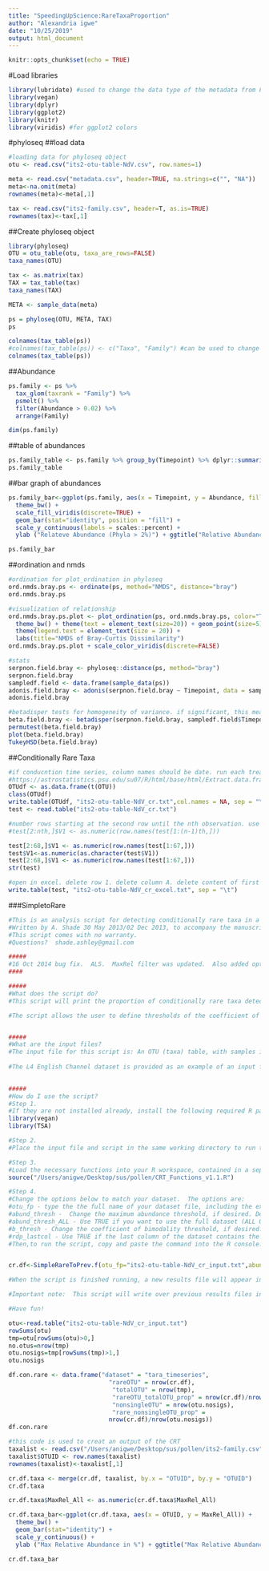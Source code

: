 ```yaml
---
title: "SpeedingUpScience:RareTaxaProportion"
author: "Alexandria igwe"
date: "10/25/2019"
output: html_document
---
```


```r
knitr::opts_chunk$set(echo = TRUE)
```
#Load libraries
```r
library(lubridate) #used to change the data type of the metadata from Factor to Date
library(vegan)
library(dplyr)
library(ggplot2)
library(knitr)
library(viridis) #for ggplot2 colors
```
#phyloseq
##load data
```r
#loading data for phyloseq object
otu <- read.csv("its2-otu-table-NdV.csv", row.names=1)

meta <- read.csv("metadata.csv", header=TRUE, na.strings=c("", "NA"))
meta<-na.omit(meta)
rownames(meta)<-meta[,1]

tax <- read.csv("its2-family.csv", header=T, as.is=TRUE)
rownames(tax)<-tax[,1]
```
##Create phyloseq object
```r
library(phyloseq)
OTU = otu_table(otu, taxa_are_rows=FALSE)
taxa_names(OTU)

tax <- as.matrix(tax)
TAX = tax_table(tax)
taxa_names(TAX)

META <- sample_data(meta)

ps = phyloseq(OTU, META, TAX)
ps
```
```r
colnames(tax_table(ps))
#colnames(tax_table(ps)) <- c("Taxa", "Family") #can be used to change names if column names are not correct
colnames(tax_table(ps))
```
##Abundance
```r
ps.family <- ps %>%
  tax_glom(taxrank = "Family") %>%                    
  psmelt() %>%                                         
  filter(Abundance > 0.02) %>%                        
  arrange(Family) 

dim(ps.family)
```
##table of abundances
```r
ps.family_table <- ps.family %>% group_by(Timepoint) %>% dplyr::summarise(mean(Abundance, na.rm = TRUE))
ps.family_table
```
##bar graph of abundances
```r
ps.family_bar<-ggplot(ps.family, aes(x = Timepoint, y = Abundance, fill = Taxa)) +
  theme_bw() +
  scale_fill_viridis(discrete=TRUE) +
  geom_bar(stat="identity", position = "fill") +
  scale_y_continuous(labels = scales::percent) +
  ylab ("Relateve Abundance (Phyla > 2%)") + ggtitle("Relative Abundance of Taxa")

ps.family_bar
```
##ordination and nmds
```r
#ordination for plot_ordination in phyloseq
ord.nmds.bray.ps <- ordinate(ps, method="NMDS", distance="bray")
ord.nmds.bray.ps

#visualization of relationship
ord.nmds.bray.ps.plot <- plot_ordination(ps, ord.nmds.bray.ps, color="Timepoint") + 
  theme_bw() + theme(text = element_text(size=20)) + geom_point(size=5) +
  theme(legend.text = element_text(size = 20)) +
  labs(title="NMDS of Bray-Curtis Dissimilarity")
ord.nmds.bray.ps.plot + scale_color_viridis(discrete=FALSE)

#stats
serpnon.field.bray <- phyloseq::distance(ps, method="bray")
serpnon.field.bray
sampledf.field <- data.frame(sample_data(ps))
adonis.field.bray <- adonis(serpnon.field.bray ~ Timepoint, data = sampledf.field)
adonis.field.bray

#betadisper tests for homogeneity of variance. if significant, this means differences may be due to group rather than treatments
beta.field.bray <- betadisper(serpnon.field.bray, sampledf.field$Timepoint, type="centroid")
permutest(beta.field.bray)
plot(beta.field.bray)
TukeyHSD(beta.field.bray)
```
##Conditionally Rare Taxa
```r
#if conducntion time series, column names should be date. run each treatment separately or as date.trt
#https://astrostatistics.psu.edu/su07/R/html/base/html/Extract.data.frame.html
OTUdf <- as.data.frame(t(OTU))
class(OTUdf)
write.table(OTUdf, "its2-otu-table-NdV_cr.txt",col.names = NA, sep = "\t")
test <- read.table("its2-otu-table-NdV_cr.txt")

#number rows starting at the second row until the nth observation. use row names starting at the first row to the (n-1)th observation
#test[2:nth,]$V1 <- as.numeric(row.names(test[1:(n-1)th,]))

test[2:68,]$V1 <- as.numeric(row.names(test[1:67,]))
test$V1<-as.numeric(as.character(test$V1))
test[2:68,]$V1 <- as.numeric(row.names(test[1:67,]))
str(test)

#open in excel. delete row 1. delete column A. delete content of first cell. make sure values are integers.
write.table(test, "its2-otu-table-NdV_cr_excel.txt", sep = "\t")
```
###SimpletoRare
```r
#This is an analysis script for detecting conditionally rare taxa in a temporal microbial community dataset.  
#Written by A. Shade 30 May 2013/02 Dec 2013, to accompany the manuscript: "Conditionally rare taxa disproportionately contribute to temporal changes in microbial diversity."  
#This script comes with no warranty.
#Questions?  shade.ashley@gmail.com

#####
#16 Oct 2014 bug fix.  ALS.  MaxRel filter was updated.  Also added option:  can discover of CRT based on MaxRel calculated from dataset with all OTUs OR dataset with only non-singleton OTUs.
####

#####
#What does the script do?
#This script will print the proportion of conditionally rare taxa detected in the dataset in the R console.  It will also output a file of the OTU IDs, and, if provided, the taxonomic assignments of those OTUs, for the conditionally rare taxa.

#The script allows the user to define thresholds of the coefficient of bimodality (b_thresh, default = 0.90), and the relative abundance maximum (abund_thresh, default = 0.005). 


#####
#What are the input files?
#The input file for this script is: An OTU (taxa) table, with samples in columns and taxa in rows.  The first row should include column names.  The first column should have taxa (OTU) IDs.  The first cell (row 1, col 1) should be empty.  It is optional that the last column contains taxonomic assignments of each OTU.
 
#The L4 English Channel dataset is provided as an example of an input file.  Inspect the formatting of this file carefully and use it as a guide to prepare your own dataset for analysis.

 
#####
#How do I use the script? 
#Step 1.
#If they are not installed already, install the following required R packages: vegan, TSA.  Then, load the libraries to the R workspace by copying and pasting the commands below into the R console:
library(vegan)
library(TSA)

#Step 2.
#Place the input file and script in the same working directory to run this script.  Change the working directory in R to match where the files have been placed.

#Step 3.
#Load the necessary functions into your R workspace, contained in a separate file, "CRT_functions.R" 
source("/Users/anigwe/Desktop/sus/pollen/CRT_Functions_v1.1.R")

#Step 4.  
#Change the options below to match your dataset.  The options are:  
#otu_fp - type the the full name of your dataset file, including the extension
#abund_thresh -  Change the maximum abundance threshold, if desired. Defaults to 0.005
#abund_thresh_ALL - Use TRUE if you want to use the full dataset (ALL OTUs) to calculate relative abundances.  Use FALSE if you want to use the non-singleton (filtered) dataset to calculate relative abundances.  Default is FALSE.
#b_thresh - Change the coefficient of bimodality threshold, if desired.  Defaults to 0.90
#rdp_lastcol - Use TRUE if the last column of the dataset contains the taxonomic assignments of OTUs, use FALSE if not
#Then,to run the script, copy and paste the command into the R console:


cr.df<-SimpleRareToPrev.f(otu_fp="its2-otu-table-NdV_cr_input.txt",abund_thresh=0.005, abund_thresh_ALL=TRUE,b_thresh=0.90, rdp_lastcol=TRUE)

#When the script is finished running, a new results file will appear in the directory, and the output will also appear in the R console.

#Important note:  This script will write over previous results files in the same directory with the same name

#Have fun!
```
```r
otu<-read.table("its2-otu-table-NdV_cr_input.txt")
rowSums(otu)
tmp=otu[rowSums(otu)>0,]
no.otus=nrow(tmp)
otu.nosigs=tmp[rowSums(tmp)>1,]
otu.nosigs

df.con.rare <- data.frame("dataset" = "tara_timeseries",
                            "rareOTU" = nrow(cr.df),
                             "totalOTU" = nrow(tmp),
                             "rareOTU_totalOTU_prop" = nrow(cr.df)/nrow(tmp),
                             "nonsingleOTU" = nrow(otu.nosigs),
                             "rare_nonsingleOTU_prop" =
                            nrow(cr.df)/nrow(otu.nosigs))
df.con.rare
```
```r
#this code is used to creat an output of the CRT
taxalist <- read.csv("/Users/anigwe/Desktop/sus/pollen/its2-family.csv", header=T, as.is=TRUE)
taxalist$OTUID <- row.names(taxalist)
rownames(taxalist)<-taxalist[,1]

cr.df.taxa <- merge(cr.df, taxalist, by.x = "OTUID", by.y = "OTUID")
cr.df.taxa
```
```r
cr.df.taxa$MaxRel_All <- as.numeric(cr.df.taxa$MaxRel_All)

cr.df.taxa_bar<-ggplot(cr.df.taxa, aes(x = OTUID, y = MaxRel_All)) +
  theme_bw() +
  geom_bar(stat="identity") +
  scale_y_continuous() +
  ylab ("Max Relative Abundance in %") + ggtitle("Max Relative Abundance of CRT")

cr.df.taxa_bar
```



